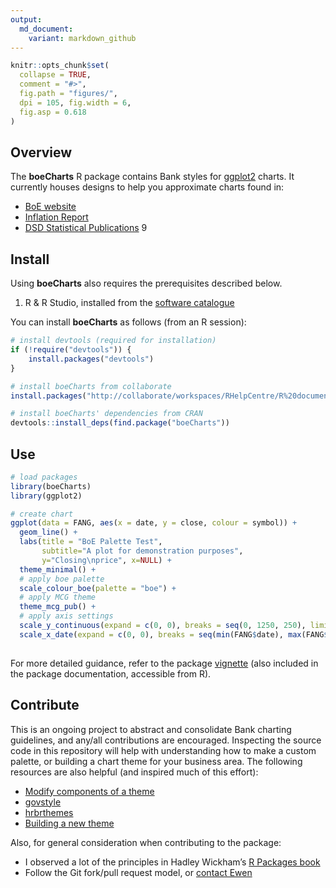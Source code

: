 ```yaml
---
output:
  md_document:
    variant: markdown_github
---
```


<!-- README.md is generated from README.Rmd. Please edit that file -->

```r
knitr::opts_chunk$set(
  collapse = TRUE,
  comment = "#>",
  fig.path = "figures/",
  dpi = 105, fig.width = 6,
  fig.asp = 0.618
)
```

## Overview

The **boeCharts** R package contains Bank styles for [ggplot2](https://github.com/hadley/ggplot2) charts. It currently houses designs to help you approximate charts found in:

- [BoE website](https://www.bankofengland.co.uk/statistics/visual-summaries/effective-interest-rates)
- [Inflation Report](https://www.bankofengland.co.uk/inflation-report/2018/august-2018/global-economic-and-financial-market-developments)
- [DSD Statistical Publications](https://www.bankofengland.co.uk/-/media/boe/files/statistics/money-and-credit/2018/february-2018.pdf?la=en&hash=D5A6531045C648B4169D5FD480723AE4CFBD75F9)
9

## Install

Using **boeCharts** also requires the prerequisites described below.

1) R & R Studio, installed from the [software catalogue](http://sccm-wl-mgt-01/CMApplicationCatalog)

You can install **boeCharts** as follows (from an R session):

```r
# install devtools (required for installation)
if (!require("devtools")) {
    install.packages("devtools")
}

# install boeCharts from collaborate
install.packages("http://collaborate/workspaces/RHelpCentre/R%20documents/Packages/boeCharts_1.0.0.zip", repos = NULL, type = "binary")

# install boeCharts' dependencies from CRAN
devtools::install_deps(find.package("boeCharts"))
```


## Use

```r
# load packages
library(boeCharts)
library(ggplot2)

# create chart
ggplot(data = FANG, aes(x = date, y = close, colour = symbol)) +
  geom_line() +
  labs(title = "BoE Palette Test",
       subtitle="A plot for demonstration purposes",
       y="Closing\nprice", x=NULL) +
  theme_minimal() +
  # apply boe palette
  scale_colour_boe(palette = "boe") +
  # apply MCG theme
  theme_mcg_pub() +
  # apply axis settings
  scale_y_continuous(expand = c(0, 0), breaks = seq(0, 1250, 250), limits = c(0, 1250), position = "right") +
  scale_x_date(expand = c(0, 0), breaks = seq(min(FANG$date), max(FANG$date), by = "3 months"), labels = boe_date_labels())
  
```

For more detailed guidance, refer to the package [vignette](https://tfsapp-liv/tfs/UnmanagedCollection/Shared%20Analytical%20Code/_git/boeCharts?path=%2Fvignettes%2Fusing-boeCharts.Rmd&version=GBmaster&_a=contents) (also included in the package documentation, accessible from R).


## Contribute

This is an ongoing project to abstract and consolidate Bank charting guidelines, and any/all contributions are encouraged. Inspecting the source code in this repository will help with understanding how to make a custom palette, or building a chart theme for your business area. The following resources are also helpful (and inspired much of this effort):

- [Modify components of a theme](https://ggplot2.tidyverse.org/reference/theme.html)
- [govstyle](https://github.com/ukgovdatascience/govstyle)
- [hrbrthemes](https://github.com/hrbrmstr/hrbrthemes)
- [Building a new theme](https://bookdown.org/rdpeng/RProgDA/building-a-new-theme.html)

Also, for general consideration when contributing to the package:

- I observed a lot of the principles in Hadley Wickham's [R Packages book](http://r-pkgs.had.co.nz/)
- Follow the Git fork/pull request model, or [contact Ewen](mailto:ewen.henderson@bankofengland.co.uk)
